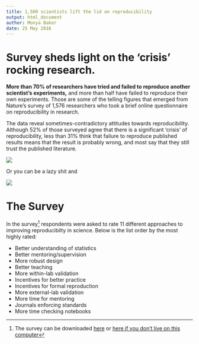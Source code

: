 ```yaml
---
title: 1,500 scientists lift the lid on reproducibility
output: html_document
author: Monya Baker
date: 25 May 2016
---
```

# Survey sheds light on the ‘crisis’ rocking research. 

**More than 70% of researchers have tried and failed to reproduce another scientist's experiments,** and more than half have failed to reproduce their own experiments. Those are some of the telling figures that emerged from Nature's survey of 1,576 researchers who took a brief online questionnaire on reproducibility in research.

The data reveal sometimes-contradictory attitudes towards reproducibility. Although 52% of those surveyed agree that there is a significant 'crisis' of reproducibility, less than 31% think that failure to reproduce published results means that the result is probably wrong, and most say that they still trust the published literature.

![](img/reproducibility-graphic-online1.jpeg)

Or you can be a lazy shit  and

![](https://media.springernature.com/w300/springer-static/image/art%3A10.1038%2F533452a/MediaObjects/41586_2016_BF533452a_Figd_HTML.jpg?as=webp)

# The Survey
In the survey[^1] respondents were asked to rate 11 different approaches to improving reproducibilty in science. Below is the list order by the most highly rated:

- Better understanding of statistics  
- Better mentoring/supervision  
- More robust design  
- Better teaching  
- More within-lab validation  
- Incentives for better practice  
- Incentives for formal reproduction  
- More external-lab validation  
- More time for mentoring  
- Journals enforcing standards  
- More time checking notebooks



[^1]: The survey can be downloaded [here](data/111.doc) or [here if you don't live on this computer](http://www.nature.com/polopoly_fs/7.36741!/file/Reproduciblility%20Questionnaire.doc)


